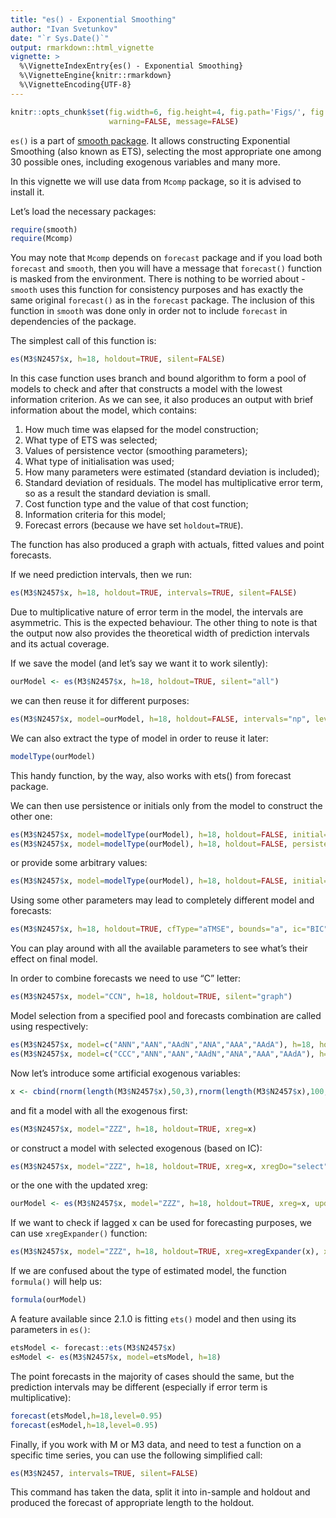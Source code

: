 ```yaml
---
title: "es() - Exponential Smoothing"
author: "Ivan Svetunkov"
date: "`r Sys.Date()`"
output: rmarkdown::html_vignette
vignette: >
  %\VignetteIndexEntry{es() - Exponential Smoothing}
  %\VignetteEngine{knitr::rmarkdown}
  %\VignetteEncoding{UTF-8}
---
```


```r
knitr::opts_chunk$set(fig.width=6, fig.height=4, fig.path='Figs/', fig.show='hold',
                      warning=FALSE, message=FALSE)
```

`es()` is a part of [smooth package](smooth.html). It allows constructing Exponential Smoothing (also known as ETS), selecting the most appropriate one among 30 possible ones, including exogenous variables and many more.

In this vignette we will use data from `Mcomp` package, so it is advised to install it.

Let's load the necessary packages:
```r
require(smooth)
require(Mcomp)
```

You may note that `Mcomp` depends on `forecast` package and if you load both `forecast` and `smooth`, then you will have a message that `forecast()` function is masked from the environment. There is nothing to be worried about - `smooth` uses this function for consistency purposes and has exactly the same original `forecast()` as in the `forecast` package. The inclusion of this function in `smooth` was done only in order not to include `forecast` in dependencies of the package.

The simplest call of this function is:

```r
es(M3$N2457$x, h=18, holdout=TRUE, silent=FALSE)
```

In this case function uses branch and bound algorithm to form a pool of models to check and after that constructs a model with the lowest information criterion. As we can see, it also produces an output with brief information about the model, which contains:

1. How much time was elapsed for the model construction;
2. What type of ETS was selected;
3. Values of persistence vector (smoothing parameters);
4. What type of initialisation was used;
5. How many parameters were estimated (standard deviation is included);
6. Standard deviation of residuals. The model has multiplicative error term, so as a result the standard deviation is small.
7. Cost function type and the value of that cost function;
8. Information criteria for this model;
9. Forecast errors (because we have set `holdout=TRUE`).

The function has also produced a graph with actuals, fitted values and point forecasts.

If we need prediction intervals, then we run:
```r
es(M3$N2457$x, h=18, holdout=TRUE, intervals=TRUE, silent=FALSE)
```

Due to multiplicative nature of error term in the model, the intervals are asymmetric. This is the expected behaviour. The other thing to note is that the output now also provides the theoretical width of prediction intervals and its actual coverage.

If we save the model (and let's say we want it to work silently):
```r
ourModel <- es(M3$N2457$x, h=18, holdout=TRUE, silent="all")
```

we can then reuse it for different purposes:
```r
es(M3$N2457$x, model=ourModel, h=18, holdout=FALSE, intervals="np", level=0.93)
```

We can also extract the type of model in order to reuse it later:
```r
modelType(ourModel)
```
This handy function, by the way, also works with ets() from forecast package.

We can then use persistence or initials only from the model to construct the other one:
```r
es(M3$N2457$x, model=modelType(ourModel), h=18, holdout=FALSE, initial=ourModel$initial, silent="graph")
es(M3$N2457$x, model=modelType(ourModel), h=18, holdout=FALSE, persistence=ourModel$persistence, silent="graph")
```
or provide some arbitrary values:
```r
es(M3$N2457$x, model=modelType(ourModel), h=18, holdout=FALSE, initial=1500, silent="graph")
```

Using some other parameters may lead to completely different model and forecasts:
```r
es(M3$N2457$x, h=18, holdout=TRUE, cfType="aTMSE", bounds="a", ic="BIC", intervals=TRUE)
```

You can play around with all the available parameters to see what's their effect on final model.

In order to combine forecasts we need to use "C" letter:
```r
es(M3$N2457$x, model="CCN", h=18, holdout=TRUE, silent="graph")
```

Model selection from a specified pool and forecasts combination are called using respectively:
```r
es(M3$N2457$x, model=c("ANN","AAN","AAdN","ANA","AAA","AAdA"), h=18, holdout=TRUE, silent="graph")
es(M3$N2457$x, model=c("CCC","ANN","AAN","AAdN","ANA","AAA","AAdA"), h=18, holdout=TRUE, silent="graph")
```

Now let's introduce some artificial exogenous variables:
```r
x <- cbind(rnorm(length(M3$N2457$x),50,3),rnorm(length(M3$N2457$x),100,7))
```

and fit a model with all the exogenous first:
```r
es(M3$N2457$x, model="ZZZ", h=18, holdout=TRUE, xreg=x)
```

or construct a model with selected exogenous (based on IC):
```r
es(M3$N2457$x, model="ZZZ", h=18, holdout=TRUE, xreg=x, xregDo="select")
```

or the one with the updated xreg:
```r
ourModel <- es(M3$N2457$x, model="ZZZ", h=18, holdout=TRUE, xreg=x, updateX=TRUE)
```

If we want to check if lagged x can be used for forecasting purposes, we can use `xregExpander()` function:
```r
es(M3$N2457$x, model="ZZZ", h=18, holdout=TRUE, xreg=xregExpander(x), xregDo="select")
```

If we are confused about the type of estimated model, the function `formula()` will help us:
```r
formula(ourModel)
```

A feature available since 2.1.0 is fitting `ets()` model and then using its parameters in `es()`:
```r
etsModel <- forecast::ets(M3$N2457$x)
esModel <- es(M3$N2457$x, model=etsModel, h=18)
```
The point forecasts in the majority of cases should the same, but the prediction intervals may be different (especially if error term is multiplicative):
```r
forecast(etsModel,h=18,level=0.95)
forecast(esModel,h=18,level=0.95)
```

Finally, if you work with M or M3 data, and need to test a function on a specific time series, you can use the following simplified call:
```r
es(M3$N2457, intervals=TRUE, silent=FALSE)
```
This command has taken the data, split it into in-sample and holdout and produced the forecast of appropriate length to the holdout.
